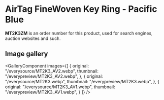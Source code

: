
# AirTag FineWoven Key Ring - Pacific Blue

<Callout type='info' emoji='👉🏻'>**MT2K3ZM** is an order number for this product, used for search engines, auction websites and such.</Callout>

## Image gallery

<GalleryComponent
    images={[
      {
        original: "/everysource/MT2K3_AV2.webp",
        thumbnail: "/everypreview/MT2K3_AV2.webp",
      },
      {
        original: "/everysource/MT2K3.webp",
        thumbnail: "/everypreview/MT2K3.webp",
      },
      {
        original: "/everysource/MT2K3_AV1.webp",
        thumbnail: "/everypreview/MT2K3_AV1.webp",
      }
    ]}
  />
